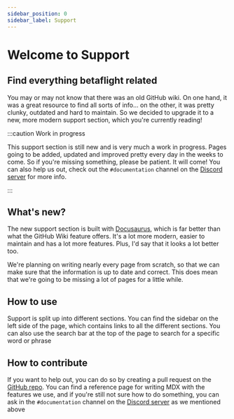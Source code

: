 ```yaml
---
sidebar_position: 0
sidebar_label: Support
---
```


# Welcome to Support

## Find everything betaflight related

You may or may not know that there was an old GitHub wiki. On one hand, it was a great resource to find 
all sorts of info... on the other, it was pretty clunky, outdated and hard to maintain. So we decided to 
upgrade it to a new, more modern support section, which you're currently reading!

:::caution Work in progress

This support section is still new and is very much a work in progress. Pages going to be added, updated and improved 
pretty every day in the weeks to come. So if you're missing something, please be patient. It will come! 
You can also help us out, check out the `#documentation` channel on the 
[Discord server](https://discord.betaflight.com/invite) for more info.

:::

## What's new?

The new support section is built with [Docusaurus](https://docusaurus.io/), which is far better than what the 
GitHub Wiki feature offers. It's a lot more modern, easier to maintain and has a lot more features. Plus, 
I'd say that it looks a lot better too.

We're planning on writing nearly every page from scratch, so that we can make sure that the information 
is up to date and correct. This does mean that we're going to be missing a lot of pages for a little while.

## How to use

Support is split up into different sections. You can find the sidebar on the left side of the page, 
which contains links to all the different sections. You can also use the search bar at the top of the 
page to search for a specific word or phrase

## How to contribute

If you want to help out, you can do so by creating a pull request on the [GitHub repo](https://github.com/betaflight/betaflight.com). You can find a reference 
page for writing MDX with the features we use, and if you're still not sure how to do something, you can 
ask in the `#documentation` channel on the [Discord server](https://discord.betaflight.com/invite) as we 
mentioned above
